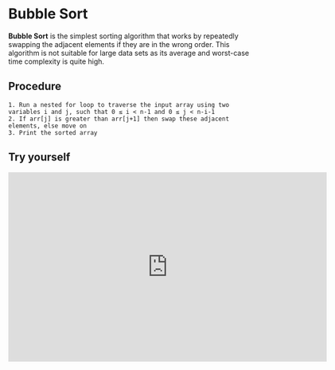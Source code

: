 # Bubble Sort

**Bubble Sort** is the simplest sorting algorithm that works by repeatedly swapping the adjacent elements if they are in the wrong order. This algorithm is not suitable for large data sets as its average and worst-case time complexity is quite high.

## Procedure

```mdx
1. Run a nested for loop to traverse the input array using two variables i and j, such that 0 ≤ i < n-1 and 0 ≤ j < n-i-1
2. If arr[j] is greater than arr[j+1] then swap these adjacent elements, else move on
3. Print the sorted array
```

## Try yourself

<Bleed>
  <iframe
    frameborder="0"
    src="https://itch.io/embed-upload/6905266?color=333333"
    allowfullscreen=""
    width="640"
    height="380"
  >
    <a href="https://chandra-mauli-sharma.itch.io/stack">
      Play Stack on itch.io
    </a>
  </iframe>
</Bleed>

